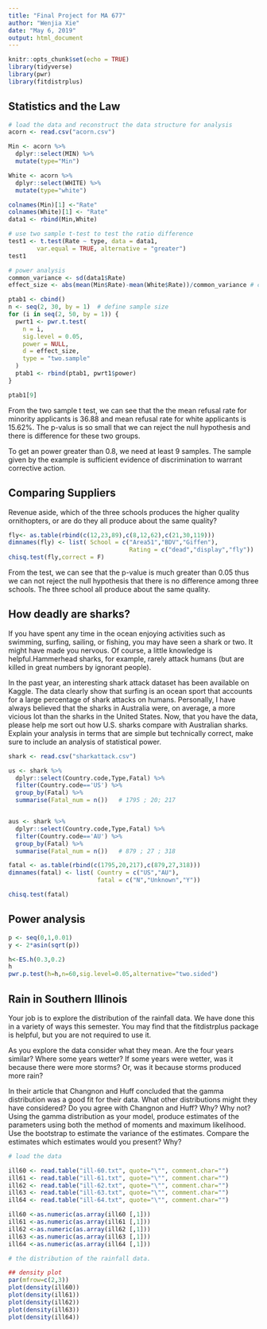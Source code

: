 ```yaml
---
title: "Final Project for MA 677"
author: "Wenjia Xie"
date: "May 6, 2019"
output: html_document
---
```


```r
knitr::opts_chunk$set(echo = TRUE)
library(tidyverse)
library(pwr)
library(fitdistrplus)
```

## Statistics and the Law

```r
# load the data and reconstruct the data structure for analysis 
acorn <- read.csv("acorn.csv")

Min <- acorn %>% 
  dplyr::select(MIN) %>% 
  mutate(type="Min")

White <- acorn %>% 
  dplyr::select(WHITE) %>%
  mutate(type="white")

colnames(Min)[1] <-"Rate" 
colnames(White)[1] <- "Rate"
data1 <- rbind(Min,White)

# use two sample t-test to test the ratio difference
test1 <- t.test(Rate ~ type, data = data1,
        var.equal = TRUE, alternative = "greater")
test1

# power analysis 
common_variance <- sd(data1$Rate)
effect_size <- abs(mean(Min$Rate)-mean(White$Rate))/common_variance # calculate effect size

ptab1 <- cbind()
n <- seq(2, 30, by = 1)  # define sample size
for (i in seq(2, 50, by = 1)) {
  pwrt1 <- pwr.t.test(
    n = i, 
    sig.level = 0.05, 
    power = NULL,
    d = effect_size,
    type = "two.sample"
  )
  ptab1 <- rbind(ptab1, pwrt1$power)
}

ptab1[9]

```


From the two sample t test, we can see that the the mean refusal rate for minority applicants is 36.88 and mean refusal rate for white applicants is 15.62%. The p-valus is so small that we can reject the null hypothesis and there is difference for these two groups.

To get an power greater than 0.8, we need at least 9 samples. The sample given by the example is sufficient evidence of discrimination to warrant corrective action.



## Comparing Suppliers

Revenue aside, which of the three schools produces the higher quality ornithopters, or are do they all produce about the same quality?

```r
fly<- as.table(rbind(c(12,23,89),c(8,12,62),c(21,30,119)))
dimnames(fly) <- list( School = c("Area51","BDV","Giffen"),
                                  Rating = c("dead","display","fly"))
chisq.test(fly,correct = F)
```

From the test, we can see that the p-value is much greater than 0.05 thus we can not reject the null hypothesis that there is no difference among three schools. The three school all produce about the same quality.


## How deadly are sharks?

If you have spent any time in the ocean enjoying activities such as swimming, surfing, sailing, or fishing, you may have seen a shark or two. It might have made you nervous. Of course, a little knowledge is helpful.Hammerhead sharks, for example, rarely attack humans (but are killed in great numbers by ignorant people).

In the past year, an interesting shark attack dataset has been available on Kaggle. The data clearly show that surfing is an ocean sport that accounts for a large percentage of shark attacks on humans. Personally, I have always believed that the sharks in Australia were, on average, a more vicious lot than the sharks in the United States. Now, that you have the data, please help me sort out how U.S. sharks compare with Australian sharks. Explain your analysis in terms that are simple but technically correct, make sure to include an analysis of statistical power.

```r
shark <- read.csv("sharkattack.csv")

us <- shark %>% 
  dplyr::select(Country.code,Type,Fatal) %>% 
  filter(Country.code=='US') %>% 
  group_by(Fatal) %>% 
  summarise(Fatal_num = n())   # 1795 ; 20; 217


aus <- shark %>% 
  dplyr::select(Country.code,Type,Fatal) %>% 
  filter(Country.code=='AU') %>% 
  group_by(Fatal) %>% 
  summarise(Fatal_num = n())   # 879 ; 27 ; 318

fatal <- as.table(rbind(c(1795,20,217),c(879,27,318)))
dimnames(fatal) <- list( Country = c("US","AU"),
                         fatal = c("N","Unknown","Y"))

chisq.test(fatal)


```



## Power analysis


```r


p <- seq(0,1,0.01)
y <- 2*asin(sqrt(p))

h<-ES.h(0.3,0.2)
h
pwr.p.test(h=h,n=60,sig.level=0.05,alternative="two.sided")

```







## Rain in Southern Illinois

Your job is to explore the distribution of the rainfall data. We have done this in a variety of ways this semester. You may find that the fitdistrplus package is helpful, but you are not required to use it.

As you explore the data consider what they mean. Are the four years similar? Where some years wetter? If some years were wetter, was it because there were more storms? Or, was it because storms produced more rain?

In their article that Changnon and Huff concluded that the gamma distribution was a good fit for their data.
What other distributions might they have considered? Do you agree with Changnon and Huff? Why? Why not?
Using the gamma distribution as your model, produce estimates of the parameters using both the method of moments and maximum likelihood. Use the bootstrap to estimate the variance of the estimates. Compare the estimates which estimates would you present? Why?

```r
# load the data

ill60 <- read.table("ill-60.txt", quote="\"", comment.char="")
ill61 <- read.table("ill-61.txt", quote="\"", comment.char="")
ill62 <- read.table("ill-62.txt", quote="\"", comment.char="")
ill63 <- read.table("ill-63.txt", quote="\"", comment.char="")
ill64 <- read.table("ill-64.txt", quote="\"", comment.char="")

ill60 <-as.numeric(as.array(ill60 [,1]))
ill61 <-as.numeric(as.array(ill61 [,1]))
ill62 <-as.numeric(as.array(ill62 [,1]))
ill63 <-as.numeric(as.array(ill63 [,1]))
ill64 <-as.numeric(as.array(ill64 [,1]))

# the distribution of the rainfall data.

## density plot 
par(mfrow=c(2,3))
plot(density(ill60))
plot(density(ill61))
plot(density(ill62))
plot(density(ill63))
plot(density(ill64))
```